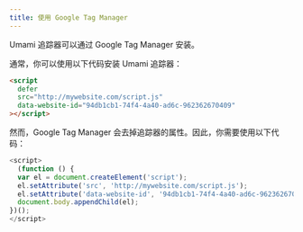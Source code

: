 ```yaml
---
title: 使用 Google Tag Manager
---
```


Umami 追踪器可以通过 Google Tag Manager 安装。

通常，你可以使用以下代码安装 Umami 追踪器：

```html
<script
  defer
  src="http://mywebsite.com/script.js"
  data-website-id="94db1cb1-74f4-4a40-ad6c-962362670409"
></script>
```

然而，Google Tag Manager 会去掉追踪器的属性。因此，你需要使用以下代码：

```javascript
<script>
  (function () {
  var el = document.createElement('script');
  el.setAttribute('src', 'http://mywebsite.com/script.js');
  el.setAttribute('data-website-id', '94db1cb1-74f4-4a40-ad6c-962362670409');
  document.body.appendChild(el);
})();
</script>
```